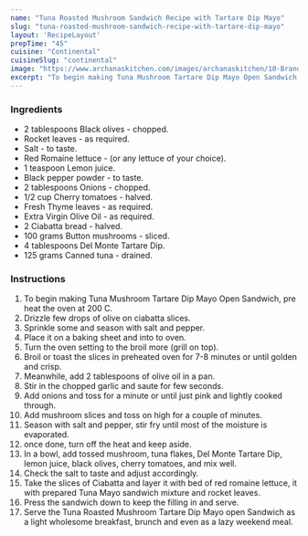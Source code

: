 ---
name: "Tuna Roasted Mushroom Sandwich Recipe with Tartare Dip Mayo"
slug: "tuna-roasted-mushroom-sandwich-recipe-with-tartare-dip-mayo"
layout: 'RecipeLayout'
prepTime: "45"
cuisine: "Continental"
cuisineSlug: "continental"
image: "https://www.archanaskitchen.com/images/archanaskitchen/10-Brands/Del_Monte_Mayo/Tuna-Mushroom-Tartare-Dip-Mayo-Open-Sandwich2.jpg"
excerpt: "To begin making Tuna Mushroom Tartare Dip Mayo Open Sandwich, pre heat the oven at 200 C"
---

### Ingredients

- 2 tablespoons Black olives - chopped.
- Rocket leaves - as required.
- Salt - to taste.
- Red Romaine lettuce - (or any lettuce of your choice).
- 1 teaspoon Lemon juice.
- Black pepper powder - to taste.
- 2 tablespoons Onions - chopped.
- 1/2 cup Cherry tomatoes - halved.
- Fresh Thyme leaves - as required.
- Extra Virgin Olive Oil - as required.
- 2 Ciabatta bread - halved.
- 100 grams Button mushrooms - sliced.
- 4 tablespoons Del Monte Tartare Dip.
- 125 grams Canned tuna - drained.

### Instructions

1. To begin making Tuna Mushroom Tartare Dip Mayo Open Sandwich, pre heat the oven at 200 C.
1. Drizzle few drops of olive on ciabatta slices.
1. Sprinkle some and season with salt and pepper.
1. Place it on a baking sheet and into to oven.
1. Turn the oven setting to the broil more (grill on top).
1. Broil or toast the slices in preheated oven for 7-8 minutes or until golden and crisp.
1. Meanwhile, add 2 tablespoons of olive oil in a pan.
1. Stir in the chopped garlic and saute for few seconds.
1. Add onions and toss for a minute or until just pink and lightly cooked through.
1. Add mushroom slices and toss on high for a couple of minutes.
1. Season with salt and pepper, stir fry until most of the moisture is evaporated.
1. once done, turn off the heat and keep aside.
1. In a bowl, add tossed mushroom, tuna flakes, Del Monte Tartare Dip, lemon juice, black olives, cherry tomatoes, and mix well.
1. Check the salt to taste and adjust accordingly.
1. Take the slices of Ciabatta and layer it with bed of red romaine lettuce, it with prepared Tuna Mayo sandwich mixture and rocket leaves.
1. Press the sandwich down to keep the filling in and serve.
1. Serve the Tuna Roasted Mushroom Tartare Dip Mayo open Sandwich as a light wholesome breakfast, brunch and even as a lazy weekend meal.
